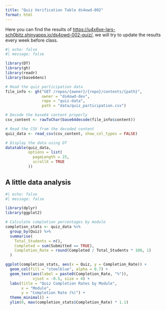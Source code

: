 ```yaml
---
title: "Quiz Verification Table ds4owd-002"
format: html
---
```


Here you can find the results of [https://u4x6xe-lars-sch0bitz.shinyapps.io/ds4owd-002-quiz/](https://u4x6xe-lars-sch0bitz.shinyapps.io/ds4owd-002-quiz/), we will try to update the results every week before class.

```r
#| echo: false
#| message: false

library(DT)
library(gh)
library(readr)
library(base64enc)

# Read the quiz participation data
file_info <- gh("GET /repos/{owner}/{repo}/contents/{path}",
                owner = "ds4owd-dev",
                repo = "quiz-data",
                path = "data/quiz_participation.csv")

# Decode the base64 content properly
csv_content <- rawToChar(base64decode(file_info$content))

# Read the CSV from the decoded content
quiz_data <- read_csv(csv_content, show_col_types = FALSE)

# Display the data using DT
datatable(quiz_data,
          options = list(
            pageLength = 25,
            scrollX = TRUE
          ))
```

## A little data analysis

```r
#| echo: false
#| message: false

library(dplyr)
library(ggplot2)

# Calculate completion percentages by module
completion_stats <- quiz_data %>%
  group_by(Quiz) %>%
  summarise(
    Total_Students = n(),
    Completed = sum(Submitted == TRUE),
    Completion_Rate = round(Completed / Total_Students * 100, 1)
  )

ggplot(completion_stats, aes(x = Quiz, y = Completion_Rate)) +
  geom_col(fill = "steelblue", alpha = 0.7) +
  geom_text(aes(label = paste0(Completion_Rate, "%")),
            vjust = -0.5, size = 4) +
  labs(title = "Quiz Completion Rates by Module",
       x = "Module",
       y = "Completion Rate (%)") +
  theme_minimal() +
  ylim(0, max(completion_stats$Completion_Rate) * 1.1)
```